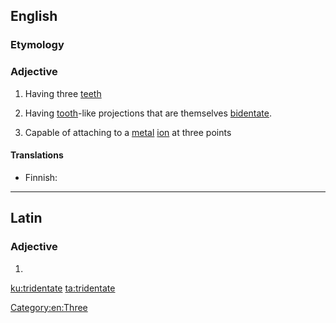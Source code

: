 ==English==

===Etymology===
{{prefix|tri|dentate|lang=en}}

===Adjective===
{{en-adj|-}}

# Having three [[teeth]]
# {{label|en|botany}} Having [[tooth]]-like projections that are themselves [[bidentate]].
# {{label|en|chemistry|of a ligand}} Capable of attaching to a [[metal]] [[ion]] at three points

====Translations====
{{trans-top|having three teeth}}
* Finnish: {{t|fi|kolmihampainen}}
{{trans-mid}}
{{trans-bottom}}

[[Category:en:Three]]

----

==Latin==

===Adjective===
{{la-adj-form|tridentāte}}

# {{inflection of|tridentātus||voc|m|s|lang=la}}

[[ku:tridentate]]
[[ta:tridentate]]